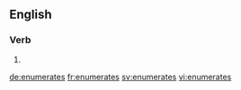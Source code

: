 ==English==

===Verb===
{{head|en}}

# {{en-third-person singular of|enumerate}}

[[de:enumerates]]
[[fr:enumerates]]
[[sv:enumerates]]
[[vi:enumerates]]